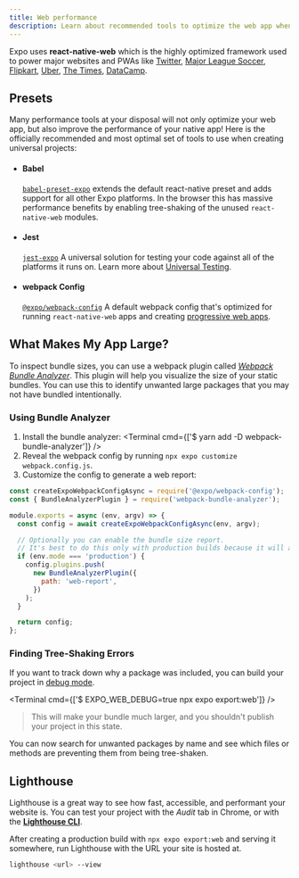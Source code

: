 ```yaml
---
title: Web performance
description: Learn about recommended tools to optimize the web app when creating universal projects.
---
```



Expo uses **react-native-web** which is the highly optimized framework used to power major websites and PWAs like [Twitter](https://mobile.twitter.com), [Major League Soccer](https://matchcenter.mlssoccer.com), [Flipkart](https://twitter.com/naqvitalha/status/969577892991549440), [Uber](https://www.youtube.com/watch?v=RV9rxrNIxnY), [The Times](https://github.com/newsuk/times-components), [DataCamp](https://www.datacamp.com/community/tech/porting-practice-to-web-part1).

## Presets

Many performance tools at your disposal will not only optimize your web app, but also improve the performance of your native app! Here is the officially recommended and most optimal set of tools to use when creating universal projects:

- #### Babel
  [`babel-preset-expo`](https://www.npmjs.com/package/babel-preset-expo) extends the default react-native preset and adds support for all other Expo platforms. In the browser this has massive performance benefits by enabling tree-shaking of the unused `react-native-web` modules.
- #### Jest
  [`jest-expo`](https://www.npmjs.com/package/jest-expo) A universal solution for testing your code against all of the platforms it runs on. Learn more about [Universal Testing](https://blog.expo.dev/testing-universal-react-native-apps-with-jest-and-expo-113b4bf9cc44).
- #### webpack Config
  [`@expo/webpack-config`](https://www.npmjs.com/package/@expo/webpack-config) A default webpack config that's optimized for running `react-native-web` apps and creating [progressive web apps](https://developers.google.com/web/progressive-web-apps/).

## What Makes My App Large?

To inspect bundle sizes, you can use a webpack plugin called [_Webpack Bundle Analyzer_](https://github.com/webpack-contrib/webpack-bundle-analyzer). This plugin will help you visualize the size of your static bundles. You can use this to identify unwanted large packages that you may not have bundled intentionally.

### Using Bundle Analyzer

1. Install the bundle analyzer:
   <Terminal cmd={['$ yarn add -D webpack-bundle-analyzer']} />
2. Reveal the webpack config by running `npx expo customize webpack.config.js`.
3. Customize the config to generate a web report:

```js
const createExpoWebpackConfigAsync = require('@expo/webpack-config');
const { BundleAnalyzerPlugin } = require('webpack-bundle-analyzer');

module.exports = async (env, argv) => {
  const config = await createExpoWebpackConfigAsync(env, argv);

  // Optionally you can enable the bundle size report.
  // It's best to do this only with production builds because it will add noticeably more time to your builds and reloads.
  if (env.mode === 'production') {
    config.plugins.push(
      new BundleAnalyzerPlugin({
        path: 'web-report',
      })
    );
  }

  return config;
};
```

### Finding Tree-Shaking Errors

If you want to track down why a package was included, you can build your project in [debug mode](https://github.com/expo/expo-cli/blob/af9e390b74dcb7a0132e73b34ea0cdb9437a771c/packages/xdl/src/Web.ts#L69-L92).

<Terminal cmd={['$ EXPO_WEB_DEBUG=true npx expo export:web']} />

> This will make your bundle much larger, and you shouldn't publish your project in this state.

You can now search for unwanted packages by name and see which files or methods are preventing them from being tree-shaken.

## Lighthouse

Lighthouse is a great way to see how fast, accessible, and performant your website is.
You can test your project with the _Audit_ tab in Chrome, or with the [**Lighthouse CLI**][lighthouse].

After creating a production build with `npx expo export:web` and serving it somewhere, run Lighthouse with the URL your site is hosted at.

```sh
lighthouse <url> --view
```

[lighthouse]: https://github.com/GoogleChrome/lighthouse#using-the-node-cli
[nic]: http://nicolasgallagher.com/
